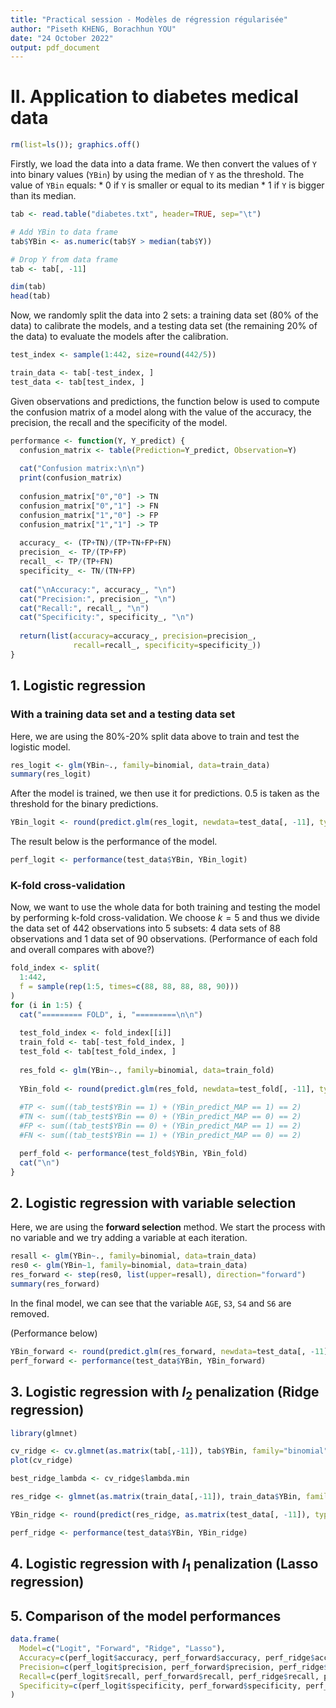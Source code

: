 ```yaml
---
title: "Practical session - Modèles de régression régularisée"
author: "Piseth KHENG, Borachhun YOU"
date: "24 October 2022"
output: pdf_document
---
```


# II. Application to diabetes medical data

```r
rm(list=ls()); graphics.off()
```

Firstly, we load the data into a data frame. We then convert the values of `Y` into binary values (`YBin`) by using the median of `Y` as the threshold. The value of `YBin` equals:
* 0 if `Y` is smaller or equal to its median
* 1 if `Y` is bigger than its median.
```r
tab <- read.table("diabetes.txt", header=TRUE, sep="\t")

# Add YBin to data frame
tab$YBin <- as.numeric(tab$Y > median(tab$Y))

# Drop Y from data frame
tab <- tab[, -11]

dim(tab)
head(tab)
```

Now, we randomly split the data into 2 sets: a training data set (80% of the data) to calibrate the models, and a testing data set (the remaining 20% of the data) to evaluate the models after the calibration.
```r
test_index <- sample(1:442, size=round(442/5))

train_data <- tab[-test_index, ]
test_data <- tab[test_index, ]
```

Given observations and predictions, the function below is used to compute the confusion matrix of a model along with the value of the accuracy, the precision, the recall and the specificity of the model.
```r
performance <- function(Y, Y_predict) {
  confusion_matrix <- table(Prediction=Y_predict, Observation=Y)
  
  cat("Confusion matrix:\n\n")
  print(confusion_matrix)
  
  confusion_matrix["0","0"] -> TN
  confusion_matrix["0","1"] -> FN
  confusion_matrix["1","0"] -> FP
  confusion_matrix["1","1"] -> TP
  
  accuracy_ <- (TP+TN)/(TP+TN+FP+FN)
  precision_ <- TP/(TP+FP)
  recall_ <- TP/(TP+FN)
  specificity_ <- TN/(TN+FP)
  
  cat("\nAccuracy:", accuracy_, "\n")
  cat("Precision:", precision_, "\n")
  cat("Recall:", recall_, "\n")
  cat("Specificity:", specificity_, "\n")
  
  return(list(accuracy=accuracy_, precision=precision_, 
              recall=recall_, specificity=specificity_))
}
```

## 1. Logistic regression

### With a training data set and a testing data set

Here, we are using the 80%-20% split data above to train and test the logistic model.
```r
res_logit <- glm(YBin~., family=binomial, data=train_data)
summary(res_logit)
```

After the model is trained, we then use it for predictions. 0.5 is taken as the threshold for the binary predictions.
```r
YBin_logit <- round(predict.glm(res_logit, newdata=test_data[, -11], type="response"))
```

The result below is the performance of the model.
```r
perf_logit <- performance(test_data$YBin, YBin_logit)
```

### K-fold cross-validation

Now, we want to use the whole data for both training and testing the model by performing k-fold cross-validation. We choose $k=5$ and thus we divide the data set of 442 observations into 5 subsets: 4 data sets of 88 observations and 1 data set of 90 observations. (Performance of each fold and overall compares with above?)
```r
fold_index <- split(
  1:442,
  f = sample(rep(1:5, times=c(88, 88, 88, 88, 90)))
)
for (i in 1:5) {
  cat("========= FOLD", i, "=========\n\n")
  
  test_fold_index <- fold_index[[i]]
  train_fold <- tab[-test_fold_index, ]
  test_fold <- tab[test_fold_index, ]
  
  res_fold <- glm(YBin~., family=binomial, data=train_fold)
  
  YBin_fold <- round(predict.glm(res_fold, newdata=test_fold[, -11], type="response"))
  
  #TP <- sum((tab_test$YBin == 1) + (YBin_predict_MAP == 1) == 2)
  #TN <- sum((tab_test$YBin == 0) + (YBin_predict_MAP == 0) == 2)
  #FP <- sum((tab_test$YBin == 0) + (YBin_predict_MAP == 1) == 2)
  #FN <- sum((tab_test$YBin == 1) + (YBin_predict_MAP == 0) == 2)

  perf_fold <- performance(test_fold$YBin, YBin_fold)
  cat("\n")
}
```

## 2. Logistic regression with variable selection

Here, we are using the **forward selection** method. We start the process with no variable and we try adding a variable at each iteration.
```r
resall <- glm(YBin~., family=binomial, data=train_data)
res0 <- glm(YBin~1, family=binomial, data=train_data)
res_forward <- step(res0, list(upper=resall), direction="forward")
summary(res_forward)
```
In the final model, we can see that the variable `AGE`, `S3`, `S4` and `S6` are removed.

(Performance below)
```r
YBin_forward <- round(predict.glm(res_forward, newdata=test_data[, -11], type="response"))
perf_forward <- performance(test_data$YBin, YBin_forward)
```

## 3. Logistic regression with $l_2$ penalization (Ridge regression)

```r
library(glmnet)

cv_ridge <- cv.glmnet(as.matrix(tab[,-11]), tab$YBin, family="binomial", alpha=0)
plot(cv_ridge)
```

```r
best_ridge_lambda <- cv_ridge$lambda.min

res_ridge <- glmnet(as.matrix(train_data[,-11]), train_data$YBin, family="binomial", alpha=0, lambda=best_ridge_lambda)

YBin_ridge <- round(predict(res_ridge, as.matrix(test_data[, -11]), type="response"))

perf_ridge <- performance(test_data$YBin, YBin_ridge)
```

## 4. Logistic regression with $l_1$ penalization (Lasso regression)

## 5. Comparison of the model performances

```r
data.frame(
  Model=c("Logit", "Forward", "Ridge", "Lasso"),
  Accuracy=c(perf_logit$accuracy, perf_forward$accuracy, perf_ridge$accuracy, perf_lasso$accuracy),
  Precision=c(perf_logit$precision, perf_forward$precision, perf_ridge$precision, perf_lasso$precision),
  Recall=c(perf_logit$recall, perf_forward$recall, perf_ridge$recall, perf_lasso$recall),
  Specificity=c(perf_logit$specificity, perf_forward$specificity, perf_ridge$specificity, perf_lasso$specificity)
)
```

